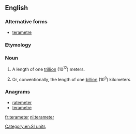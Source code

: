 ==English==

===Alternative forms===
* [[terametre]]

===Etymology===
{{prefix|tera|meter|lang=en}}

===Noun===
{{en-noun}}

# {{label|en|US}} A length of one [[trillion]] (10<sup>12</sup>) meters.
# {{label|en|US}} Or, conventionally, the length of one [[billion]] (10<sup>9</sup>) kilometers.

===Anagrams===
* [[ratemeter#English|ratemeter]]
* [[terametre#English|terametre]]

[[Category:en:SI units]]

[[fr:terameter]]
[[nl:terameter]]
